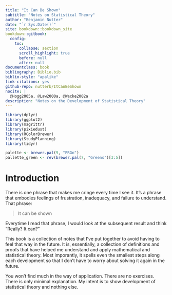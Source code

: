 ```yaml
--- 
title: "It Can Be Shown"
subtitle: "Notes on Statistical Theory"
author: "Benjamin Nutter"
date: "`r Sys.Date()`"
site: bookdown::bookdown_site
bookdown::gitbook:
  config:
    toc:
      collapse: section
      scroll_highlight: true
      before: null
      after: null
documentclass: book
bibliography: Biblio.bib
biblio-style: "apalike"
link-citations: yes
github-repo: nutterb/ItCanBeShown
nocite: | 
  @Hogg2005a, @Law2000a, @Wacke2002a
description: "Notes on the Development of Statistical Theory"
---
```


```r
library(dplyr)
library(ggplot2)
library(magrittr)
library(pixiedust)
library(RColorBrewer)
library(StudyPlanning)
library(tidyr)

palette <- brewer.pal(9, "PRGn")
pallette_green <- rev(brewer.pal(7, "Greens")[3:5])
```



# Introduction

There is one phrase that makes me cringe every time I see it.  It's a phrase that embodies feelings of frustration, inadequacy, and failure to understand.  That phrase:

> It can be shown

Everytime I read that phrase, I would look at the subsequent result and think "Really? It can?"

This book is a collection of notes that I've put together to avoid having to feel that way in the future.  It is, essentially, a collection of definitions and proofs that have helped me understand and apply mathematical and statistical theory.  Most imporantly, it spells even the smallest steps along each development so that I don't have to worry about solving it again in the future.

You won't find much in the way of application.  There are no exercises.  There is only minimal explanation.  My intent is to show development of statistical theory and nothing else. 

